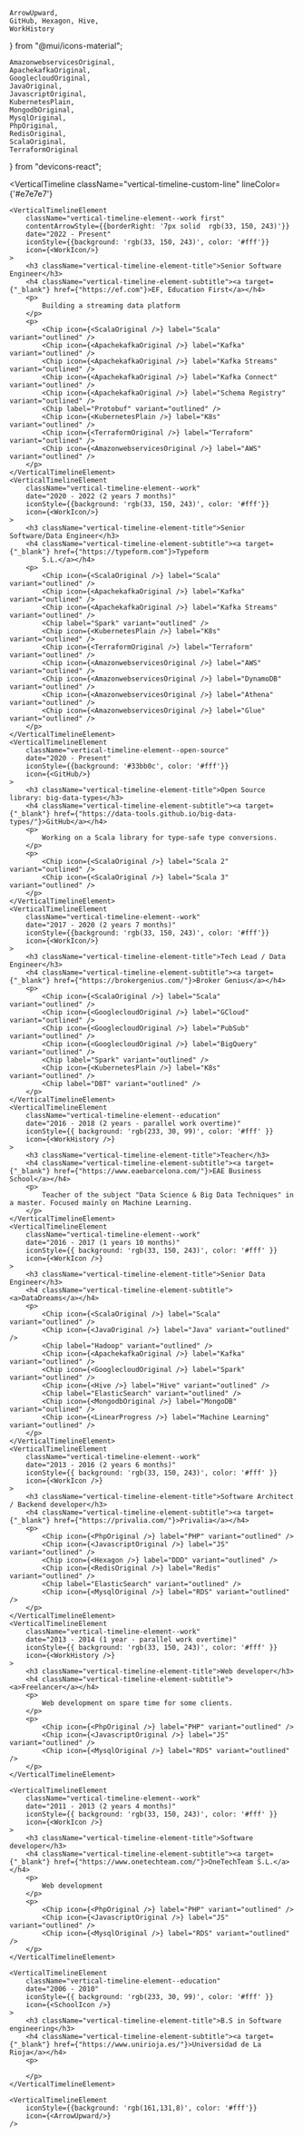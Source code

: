     ArrowUpward,
    GitHub, Hexagon, Hive,
    WorkHistory
} from "@mui/icons-material";

    AmazonwebservicesOriginal,
    ApachekafkaOriginal,
    GooglecloudOriginal,
    JavaOriginal,
    JavascriptOriginal,
    KubernetesPlain,
    MongodbOriginal,
    MysqlOriginal,
    PhpOriginal,
    RedisOriginal,
    ScalaOriginal,
    TerraformOriginal
} from "devicons-react";



<VerticalTimeline
    className="vertical-timeline-custom-line"
    lineColor={'#e7e7e7'}
>

    <VerticalTimelineElement
        className="vertical-timeline-element--work first"
        contentArrowStyle={{borderRight: '7px solid  rgb(33, 150, 243)'}}
        date="2022 - Present"
        iconStyle={{background: 'rgb(33, 150, 243)', color: '#fff'}}
        icon={<WorkIcon/>}
    >
        <h3 className="vertical-timeline-element-title">Senior Software Engineer</h3>
        <h4 className="vertical-timeline-element-subtitle"><a target={"_blank"} href={"https://ef.com"}>EF, Education First</a></h4>
        <p>
            Building a streaming data platform
        </p>
        <p>
            <Chip icon={<ScalaOriginal />} label="Scala" variant="outlined" />
            <Chip icon={<ApachekafkaOriginal />} label="Kafka" variant="outlined" />
            <Chip icon={<ApachekafkaOriginal />} label="Kafka Streams" variant="outlined" />
            <Chip icon={<ApachekafkaOriginal />} label="Kafka Connect" variant="outlined" />
            <Chip icon={<ApachekafkaOriginal />} label="Schema Registry" variant="outlined" />
            <Chip label="Protobuf" variant="outlined" />
            <Chip icon={<KubernetesPlain />} label="K8s" variant="outlined" />
            <Chip icon={<TerraformOriginal />} label="Terraform" variant="outlined" />
            <Chip icon={<AmazonwebservicesOriginal />} label="AWS" variant="outlined" />
        </p>
    </VerticalTimelineElement>
    <VerticalTimelineElement
        className="vertical-timeline-element--work"
        date="2020 - 2022 (2 years 7 months)"
        iconStyle={{background: 'rgb(33, 150, 243)', color: '#fff'}}
        icon={<WorkIcon/>}
    >
        <h3 className="vertical-timeline-element-title">Senior Software/Data Engineer</h3>
        <h4 className="vertical-timeline-element-subtitle"><a target={"_blank"} href={"https://typeform.com"}>Typeform
            S.L.</a></h4>
        <p>
            <Chip icon={<ScalaOriginal />} label="Scala" variant="outlined" />
            <Chip icon={<ApachekafkaOriginal />} label="Kafka" variant="outlined" />
            <Chip icon={<ApachekafkaOriginal />} label="Kafka Streams" variant="outlined" />
            <Chip label="Spark" variant="outlined" />
            <Chip icon={<KubernetesPlain />} label="K8s" variant="outlined" />
            <Chip icon={<TerraformOriginal />} label="Terraform" variant="outlined" />
            <Chip icon={<AmazonwebservicesOriginal />} label="AWS" variant="outlined" />
            <Chip icon={<AmazonwebservicesOriginal />} label="DynamoDB" variant="outlined" />
            <Chip icon={<AmazonwebservicesOriginal />} label="Athena" variant="outlined" />
            <Chip icon={<AmazonwebservicesOriginal />} label="Glue" variant="outlined" />
        </p>
    </VerticalTimelineElement>
    <VerticalTimelineElement
        className="vertical-timeline-element--open-source"
        date="2020 - Present"
        iconStyle={{background: '#33bb0c', color: '#fff'}}
        icon={<GitHub/>}
    >
        <h3 className="vertical-timeline-element-title">Open Source library: big-data-types</h3>
        <h4 className="vertical-timeline-element-subtitle"><a target={"_blank"} href={"https://data-tools.github.io/big-data-types/"}>GitHub</a></h4>
        <p>
            Working on a Scala library for type-safe type conversions.
        </p>
        <p>
            <Chip icon={<ScalaOriginal />} label="Scala 2" variant="outlined" />
            <Chip icon={<ScalaOriginal />} label="Scala 3" variant="outlined" />
        </p>
    </VerticalTimelineElement>
    <VerticalTimelineElement
        className="vertical-timeline-element--work"
        date="2017 - 2020 (2 years 7 months)"
        iconStyle={{background: 'rgb(33, 150, 243)', color: '#fff'}}
        icon={<WorkIcon/>}
    >
        <h3 className="vertical-timeline-element-title">Tech Lead / Data Engineer</h3>
        <h4 className="vertical-timeline-element-subtitle"><a target={"_blank"} href={"https://brokergenius.com/"}>Broker Genius</a></h4>
        <p>
            <Chip icon={<ScalaOriginal />} label="Scala" variant="outlined" />
            <Chip icon={<GooglecloudOriginal />} label="GCloud" variant="outlined" />
            <Chip icon={<GooglecloudOriginal />} label="PubSub" variant="outlined" />
            <Chip icon={<GooglecloudOriginal />} label="BigQuery" variant="outlined" />
            <Chip label="Spark" variant="outlined" />
            <Chip icon={<KubernetesPlain />} label="K8s" variant="outlined" />
            <Chip label="DBT" variant="outlined" />
        </p>
    </VerticalTimelineElement>
    <VerticalTimelineElement
        className="vertical-timeline-element--education"
        date="2016 - 2018 (2 years - parallel work overtime)"
        iconStyle={{ background: 'rgb(233, 30, 99)', color: '#fff' }}
        icon={<WorkHistory />}
    >
        <h3 className="vertical-timeline-element-title">Teacher</h3>
        <h4 className="vertical-timeline-element-subtitle"><a target={"_blank"} href={"https://www.eaebarcelona.com/"}>EAE Business School</a></h4>
        <p>
            Teacher of the subject "Data Science & Big Data Techniques" in a master. Focused mainly on Machine Learning.
        </p>
    </VerticalTimelineElement>
    <VerticalTimelineElement
        className="vertical-timeline-element--work"
        date="2016 - 2017 (1 years 10 months)"
        iconStyle={{ background: 'rgb(33, 150, 243)', color: '#fff' }}
        icon={<WorkIcon />}
    >
        <h3 className="vertical-timeline-element-title">Senior Data Engineer</h3>
        <h4 className="vertical-timeline-element-subtitle"><a>DataDreams</a></h4>
        <p>
            <Chip icon={<ScalaOriginal />} label="Scala" variant="outlined" />
            <Chip icon={<JavaOriginal />} label="Java" variant="outlined" />
            <Chip label="Hadoop" variant="outlined" />
            <Chip icon={<ApachekafkaOriginal />} label="Kafka" variant="outlined" />
            <Chip icon={<GooglecloudOriginal />} label="Spark" variant="outlined" />
            <Chip icon={<Hive />} label="Hive" variant="outlined" />
            <Chip label="ElasticSearch" variant="outlined" />
            <Chip icon={<MongodbOriginal />} label="MongoDB" variant="outlined" />
            <Chip icon={<LinearProgress />} label="Machine Learning" variant="outlined" />
        </p>
    </VerticalTimelineElement>
    <VerticalTimelineElement
        className="vertical-timeline-element--work"
        date="2013 - 2016 (2 years 6 months)"
        iconStyle={{ background: 'rgb(33, 150, 243)', color: '#fff' }}
        icon={<WorkIcon />}
    >
        <h3 className="vertical-timeline-element-title">Software Architect / Backend developer</h3>
        <h4 className="vertical-timeline-element-subtitle"><a target={"_blank"} href={"https://privalia.com/"}>Privalia</a></h4>
        <p>
            <Chip icon={<PhpOriginal />} label="PHP" variant="outlined" />
            <Chip icon={<JavascriptOriginal />} label="JS" variant="outlined" />
            <Chip icon={<Hexagon />} label="DDD" variant="outlined" />
            <Chip icon={<RedisOriginal />} label="Redis" variant="outlined" />
            <Chip label="ElasticSearch" variant="outlined" />
            <Chip icon={<MysqlOriginal />} label="RDS" variant="outlined" />
        </p>
    </VerticalTimelineElement>
    <VerticalTimelineElement
        className="vertical-timeline-element--work"
        date="2013 - 2014 (1 year - parallel work overtime)"
        iconStyle={{ background: 'rgb(33, 150, 243)', color: '#fff' }}
        icon={<WorkHistory />}
    >
        <h3 className="vertical-timeline-element-title">Web developer</h3>
        <h4 className="vertical-timeline-element-subtitle"><a>Freelancer</a></h4>
        <p>
            Web development on spare time for some clients.
        </p>
        <p>
            <Chip icon={<PhpOriginal />} label="PHP" variant="outlined" />
            <Chip icon={<JavascriptOriginal />} label="JS" variant="outlined" />
            <Chip icon={<MysqlOriginal />} label="RDS" variant="outlined" />
        </p>
    </VerticalTimelineElement>

    <VerticalTimelineElement
        className="vertical-timeline-element--work"
        date="2011 - 2013 (2 years 4 months)"
        iconStyle={{ background: 'rgb(33, 150, 243)', color: '#fff' }}
        icon={<WorkIcon />}
    >
        <h3 className="vertical-timeline-element-title">Software developer</h3>
        <h4 className="vertical-timeline-element-subtitle"><a target={"_blank"} href={"https://www.onetechteam.com/"}>OneTechTeam S.L.</a></h4>
        <p>
            Web development
        </p>
        <p>
            <Chip icon={<PhpOriginal />} label="PHP" variant="outlined" />
            <Chip icon={<JavascriptOriginal />} label="JS" variant="outlined" />
            <Chip icon={<MysqlOriginal />} label="RDS" variant="outlined" />
        </p>
    </VerticalTimelineElement>

    <VerticalTimelineElement
        className="vertical-timeline-element--education"
        date="2006 - 2010"
        iconStyle={{ background: 'rgb(233, 30, 99)', color: '#fff' }}
        icon={<SchoolIcon />}
    >
        <h3 className="vertical-timeline-element-title">B.S in Software engineering</h3>
        <h4 className="vertical-timeline-element-subtitle"><a target={"_blank"} href={"https://www.unirioja.es/"}>Universidad de La Rioja</a></h4>
        <p>

        </p>
    </VerticalTimelineElement>

    <VerticalTimelineElement
        iconStyle={{background: 'rgb(161,131,8)', color: '#fff'}}
        icon={<ArrowUpward/>}
    />
</VerticalTimeline>